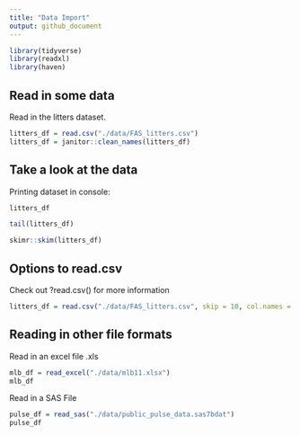 ```yaml
---
title: "Data Import"
output: github_document
---
```


```r
library(tidyverse)
library(readxl)
library(haven)
```

## Read in some data

Read in the litters dataset. 

```r
litters_df = read.csv("./data/FAS_litters.csv")
litters_df = janitor::clean_names(litters_df)
```

## Take a look at the data 

Printing dataset in console:
```r
litters_df
```

```r
tail(litters_df)
```

```r
skimr::skim(litters_df)
```

## Options to read.csv

Check out ?read.csv() for more information
```r
litters_df = read.csv("./data/FAS_litters.csv", skip = 10, col.names = (FALSE))
```

## Reading in other file formats 

Read in an excel file .xls 

```r
mlb_df = read_excel("./data/mlb11.xlsx")
mlb_df
```

Read in a SAS File 

```r
pulse_df = read_sas("./data/public_pulse_data.sas7bdat")
pulse_df
```

